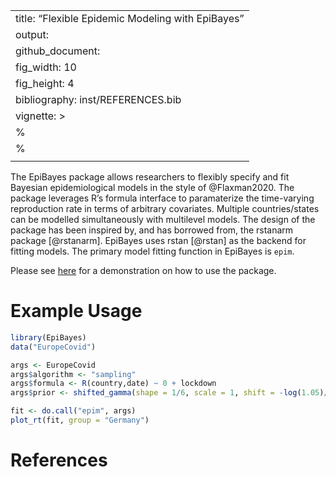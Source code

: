 
---
title: "Flexible Epidemic Modeling with EpiBayes"
output: 
  github_document:
    fig_width: 10
    fig_height: 4
bibliography: inst/REFERENCES.bib
vignette: >
  %\VignetteIndexEntry{README}
  %\VignetteEngine{knitr::rmarkdown}
  \usepackage[utf8]{inputenc}
---

The EpiBayes package allows researchers to flexibly 
specify and fit Bayesian epidemiological models in the style of 
@Flaxman2020. The package leverages R's formula interface to paramaterize the time-varying reproduction rate 
in terms of arbitrary covariates. Multiple countries/states can be modelled simultaneously with 
multilevel models. The design of the package has been inspired by, and has borrowed from, the rstanarm
package [@rstanarm]. EpiBayes uses rstan [@rstan] as the backend for fitting models.
The primary model fitting function in EpiBayes is `epim`.

Please see [here](/vignettes/introduction.md) for a demonstration on how to use the package. 

# Example Usage

```r
library(EpiBayes)
data("EuropeCovid")

args <- EuropeCovid
args$algorithm <- "sampling"
args$formula <- R(country,date) ~ 0 + lockdown
args$prior <- shifted_gamma(shape = 1/6, scale = 1, shift = -log(1.05)/6)

fit <- do.call("epim", args)
plot_rt(fit, group = "Germany")
```

# References